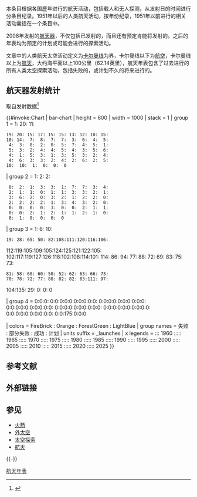 {{TLS-L|alignment=right|fixed=on}}{{Spaceflight sidebar}}{{noteTA
|1=zh-cn:航天;zh-tw:航太;zh-hk:航太;
|2=zh-cn:卡尔曼;zh-tw:卡門;zh-hk:卡門;}}本条目根据各国歷年进行的航天活动，包括载人和无人探测，从发射日的时间进行分条目纪录。1951年以后的人类航天活动，按年份纪录，1951年以前进行的相关活动囊括在一个条目中。

2008年发射的[[航天器|航天器]]，不仅包括已发射的，而且还有预定肯能将发射的。之后的年表均为预定的计划或可能会进行的探索活动。

文章中的人类航天太空活动定义为[[卡尔曼线|卡尔曼线]]为界，卡尔曼线以下为[[航空|航空]]，卡尔曼线以上为[[航天|航天]]，大约海平面以上100公里（62.14英里），航天年表包含了过去进行的所有人类太空探索活动，包括失败的，或计划不久的将来进行的。















































==航天器发射统计==
{{Graph:Lines
 | title  = 各国年均航天发射次数变迁
 | table  = Orbital launches by country.tab
 | type   = year
 | xField = year
 | series = "SUN_RUS", "USA", "FRA_EU", "JPN", "ITA", "AUS", "CHN", "IND", "ISR", "BRA", "PRK", "INT", "IRN", "KOR", "NZL"
 | legend = -
 | width  = 900
 | height = 500
}}
取自发射数据<ref>{{Cite web|date=2019-05-23|title=Launch log|url=https://planet4589.org/space/log/launchlog.txt|url-status=no|website=Jonathans space report|access-date=2021-09-06|archive-date=2021-11-16|archive-url=https://web.archive.org/web/20211116033853/http://planet4589.org/space/log/launchlog.txt}}</ref>

{{#invoke:Chart | bar-chart
| height = 600
| width = 1000
| stack = 1
| group 1 =                   1: 20: 11:  <!-- 1950s -->     
 19: 20: 15: 17: 15: 15: 13: 12: 10: 15:  <!-- 1960s -->     
 10: 14:  7:  8:  7:  7:  3:  6:  4:  5:  <!-- 1970s -->      
  4:  3:  8:  2:  0:  5:  7:  4:  5:  1:  <!-- 1980s -->      
  5:  3:  2:  4:  4:  5:  4:  3:  5:  6:  <!-- 1990s -->      
  4:  1:  5:  3:  1:  3:  5:  3:  2:  4:  <!-- 2000s -->      
  4:  6:  3:  3:  2:  4:  2:  6:  2:  5:  <!-- 2010s --> 
 10:  10:  1:  0:  0:  0                   <!-- 2020s -->     <!-- Failures to reach orbit -->

| group 2 =                   1:  2:  2:  <!-- 1950s -->      
  0:  2:  1:  3:  3:  1:  7:  7:  3:  4:  <!-- 1960s -->      
  2:  1:  1:  0:  1:  1:  3:  3:  2:  1:  <!-- 1970s -->      
  3:  6:  2:  0:  3:  2:  1:  2:  2:  0:  <!-- 1980s -->      
  2:  2:  2:  2:  1:  3:  4:  3:  2:  0:  <!-- 1990s -->      
  0:  0:  0:  0:  3:  0:  0:  2:  1:  1:  <!-- 2000s -->      
  0:  0:  2:  1:  2:  1:  1:  2:  1:  0:  <!-- 2010s -->
  0:  1:  0:  0:  0:  0                   <!-- 2020s -->     <!-- Partial failures, i.e. lower-than-expected orbit or failure of secondary mission -->

| group 3 =                   1:  6: 10:  <!-- 1950s -->     
 19: 28: 65: 50: 82:108:111:120:116:106:  <!-- 1960s -->    
112:119:105:109:105:124:125:121:122:105:  <!-- 1970s -->    
102:117:119:127:126:118:102:108:114:101:  <!-- 1980s -->    
114: 86: 94: 77: 88: 72: 69: 83: 75: 73:  <!-- 1990s -->     
 81: 58: 60: 60: 50: 52: 62: 63: 66: 73:  <!-- 2000s -->     
 70: 78: 72: 77: 88: 82: 82: 83:111: 97:  <!-- 2010s -->
104:135: 29: 0: 0: 0                      <!-- 2020s -->     <!-- Full launch successes -->

| group 4 =   0:0:0:    
0:0:0:0:0:0:0:0:0:0:    
0:0:0:0:0:0:0:0:0:0:    
0:0:0:0:0:0:0:0:0:0:    
0:0:0:0:0:0:0:0:0:0:    
0:0:0:0:0:0:0:0:0:0:    
0:0:0:0:0:0:0:0:0:0:
0:0:175:0:0:0         <!-- 2020s -->     <!-- Future planned missions -->

| colors = FireBrick : Orange : ForestGreen : LightBlue
| group names = 失败 : 部分失败 : 成功 : 计划
| units suffix = _launches
| x legends = ::: 1960 ::::: 1965 ::::: 1970 ::::: 1975 ::::: 1980 ::::: 1985 ::::: 1990 ::::: 1995 ::::: 2000 ::::: 2005 ::::: 2010 ::::: 2015 ::::: 2020 ::::: 2025
}}

==参考文献==
{{Reflist}}

==外部链接==
{{TLS-R}}

==参见==
{{Portal|航天|Piers_Sellers_spacewalk.jpg|size=50}}
*[[火箭|火箭]]
*[[外太空|外太空]]
*[[太空探索|太空探索]]
*[[航天|航天]]

{{-}}
{{航天项目一览与年表}}
{{航天}}
[[Category:航天年表|]]